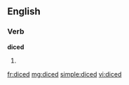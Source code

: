 ==English==

===Verb===
'''diced'''

# {{past of|[[dice]]}}

[[fr:diced]]
[[mg:diced]]
[[simple:diced]]
[[vi:diced]]